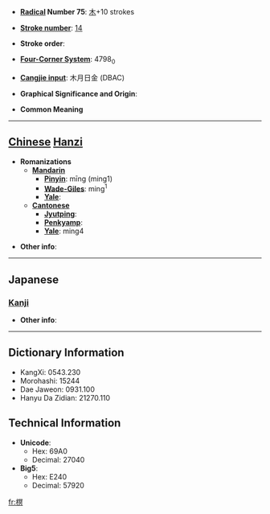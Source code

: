 * '''[[Wiktionary:Chinese radical index| Radical]] Number 75''': [[Wiktionary:Chinese radical index 木|木]]+10 strokes

* '''[[Wiktionary:Chinese total strokes index|Stroke number]]''': [[Wiktionary:Chinese total strokes index 14|14]]

* '''Stroke order''': 

* '''[[Wiktionary:Chinese four corner index|Four-Corner System]]''': 4798<sub>0</sub>

* '''[[Wiktionary:Chinese Cangjie index|Cangjie input]]''': 木月日金 (DBAC)

* '''Graphical Significance and Origin''': 

* '''Common Meaning'''

----

== [[Chinese]] [[Hanzi]] ==

* '''Romanizations'''
** '''[[Mandarin]]'''
*** '''[[Pinyin]]''': mīng (ming1)
*** '''[[Wade-Giles]]''': ming<sup>1</sup>
*** '''[[Yale]]''': 
** '''[[Cantonese]]'''
*** '''[[Jyutping]]''':
*** '''[[Penkyamp]]''': 
*** '''[[Yale]]''': ming4

* '''Other info''': 

----

==Japanese==
===[[Kanji]]===
{{kanji|on readings=[[べい]] (bei), [[みょう]] (myō)
|kun readings=
}}

* '''Other info''':  

----

== Dictionary Information ==

* KangXi: 0543.230
* Morohashi: 15244
* Dae Jaweon: 0931.100
* Hanyu Da Zidian: 21270.110

== Technical Information ==

* '''Unicode''':
** Hex: 69A0
** Decimal: 27040
* '''Big5''':
** Hex: E240
** Decimal: 57920

[[fr:榠]]